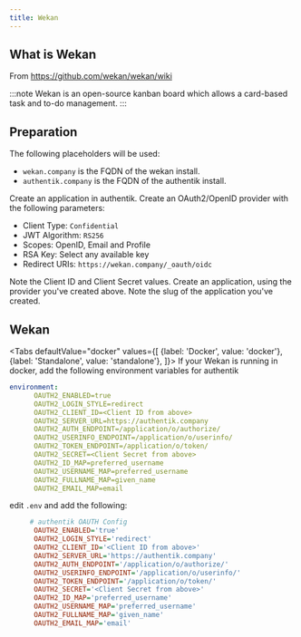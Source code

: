 ```yaml
---
title: Wekan
---
```


## What is Wekan

From https://github.com/wekan/wekan/wiki

:::note
Wekan is an open-source kanban board which allows a card-based task and to-do management.
:::

## Preparation

The following placeholders will be used:

- `wekan.company` is the FQDN of the wekan install.
- `authentik.company` is the FQDN of the authentik install.

Create an application in authentik. Create an OAuth2/OpenID provider with the following parameters:

- Client Type: `Confidential`
- JWT Algorithm: `RS256`
- Scopes: OpenID, Email and Profile
- RSA Key: Select any available key
- Redirect URIs: `https://wekan.company/_oauth/oidc`

Note the Client ID and Client Secret values. Create an application, using the provider you've created above. Note the slug of the application you've created.

## Wekan


<Tabs
  defaultValue="docker"
  values={[
    {label: 'Docker', value: 'docker'},
    {label: 'Standalone', value: 'standalone'},
  ]}>
  <TabItem value="docker">
If your Wekan is running in docker, add the following environment variables for authentik

```yaml
environment:
      OAUTH2_ENABLED=true
      OAUTH2_LOGIN_STYLE=redirect
      OAUTH2_CLIENT_ID=<Client ID from above>
      OAUTH2_SERVER_URL=https://authentik.company
      OAUTH2_AUTH_ENDPOINT=/application/o/authorize/
      OAUTH2_USERINFO_ENDPOINT=/application/o/userinfo/
      OAUTH2_TOKEN_ENDPOINT=/application/o/token/
      OAUTH2_SECRET=<Client Secret from above>
      OAUTH2_ID_MAP=preferred_username
      OAUTH2_USERNAME_MAP=preferred_username
      OAUTH2_FULLNAME_MAP=given_name
      OAUTH2_EMAIL_MAP=email
```
  </TabItem>
  <TabItem value="standalone">

edit `.env` and add the following:

```ini
     # authentik OAUTH Config
      OAUTH2_ENABLED='true'
      OAUTH2_LOGIN_STYLE='redirect'
      OAUTH2_CLIENT_ID='<Client ID from above>'
      OAUTH2_SERVER_URL='https://authentik.company'
      OAUTH2_AUTH_ENDPOINT='/application/o/authorize/'
      OAUTH2_USERINFO_ENDPOINT='/application/o/userinfo/'
      OAUTH2_TOKEN_ENDPOINT='/application/o/token/'
      OAUTH2_SECRET='<Client Secret from above>'
      OAUTH2_ID_MAP='preferred_username'
      OAUTH2_USERNAME_MAP='preferred_username'
      OAUTH2_FULLNAME_MAP='given_name'
      OAUTH2_EMAIL_MAP='email'
```
  </TabItem>
</Tabs>
